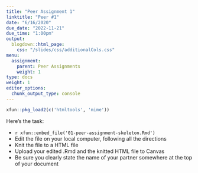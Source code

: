 ```yaml
---
title: "Peer Assignment 1"
linktitle: "Peer #1"
date: "6/16/2020"
due_date: "2022-11-21"
due_time: "1:00pm"
output:
  blogdown::html_page:
    css: "/slides/css/additionalCols.css"
menu:
  assignment:
    parent: Peer Assignments
    weight: 1
type: docs
weight: 1
editor_options: 
  chunk_output_type: console
---
```


```r
xfun::pkg_load2(c('htmltools', 'mime'))
```


:::list
Here's the task:

- <i class="fas fa-file"></i> `r xfun::embed_file('01-peer-assignment-skeleton.Rmd')`
- Edit the file on your local computer, following all the directions
- Knit the file to a HTML file
- Upload your edited .Rmd and the knitted HTML file to Canvas
- Be sure you clearly state the name of your partner somewhere at the top of your document 
:::
